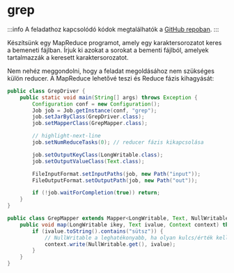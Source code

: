 # grep

:::info
A feladathoz kapcsolódó kódok megtalálhatók a [GitHub repoban](https://github.com/Valentinusz/elte-ik-bsc/tree/main/5/bigdata/hadoop/grep).
:::

Készítsünk egy MapReduce programot, amely egy karaktersorozatot keres a bemeneti fájlban. Írjuk ki azokat a sorokat a
bementi fájlból, amelyek tartalmazzák a keresett karaktersorozatot.

Nem nehéz meggondolni, hogy a feladat megoldásához nem szükséges külön reducer. A MapReduce lehetővé teszi és Reduce
fázis kihagyását:

```java title='src/grep/GrepDriver.java'
public class GrepDriver {
    public static void main(String[] args) throws Exception {
        Configuration conf = new Configuration();
        Job job = Job.getInstance(conf, "grep");
        job.setJarByClass(GrepDriver.class);
        job.setMapperClass(GrepMapper.class);

        // highlight-next-line
        job.setNumReduceTasks(0); // reducer fázis kikapcsolása

        job.setOutputKeyClass(LongWritable.class);
        job.setOutputValueClass(Text.class);

        FileInputFormat.setInputPaths(job, new Path("input"));
        FileOutputFormat.setOutputPath(job, new Path("out"));

        if (!job.waitForCompletion(true)) return;
    }
}
```

```java title='src/grep/GrepMapper.java'
public class GrepMapper extends Mapper<LongWritable, Text, NullWritable, Text> {
    public void map(LongWritable ikey, Text ivalue, Context context) throws IOException, InterruptedException {
        if (ivalue.toString().contains("sütsz")) {
            // NullWritable a leghatékonyabb, ha olyan kulcs/érték kell, ami nem fontos
            context.write(NullWritable.get(), ivalue);
        }
    }
}
```
